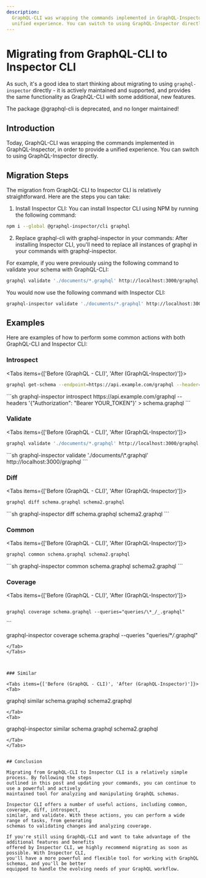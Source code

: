 ```yaml
---
description:
  GraphQL-CLI was wrapping the commands implemented in GraphQL-Inspector, in order to provide a
  unified experience. You can switch to using GraphQL-Inspector directly.
---
```



# Migrating from GraphQL-CLI to Inspector CLI

As such, it's a good idea to start thinking about migrating to using `graphql-inspector` directly -
it is actively maintained and supported, and provides the same functionality as GraphQL-CLI with
some additional, new features.

<Callout type="warning">The package @graphql-cli is deprecated, and no longer maintained!</Callout>

## Introduction

Today, GraphQL-CLI was wrapping the commands implemented in GraphQL-Inspector, in order to provide a
unified experience. You can switch to using GraphQL-Inspector directly.

## Migration Steps

The migration from GraphQL-CLI to Inspector CLI is relatively straightforward. Here are the steps
you can take:

1. Install Inspector CLI: You can install Inspector CLI using NPM by running the following command:

```sh npm2yarn
npm i --global @graphql-inspector/cli graphql
```

2. Replace graphql-cli with graphql-inspector in your commands: After installing Inspector CLI,
   you'll need to replace all instances of graphql in your commands with graphql-inspector.

For example, if you were previously using the following command to validate your schema with
GraphQL-CLI:

```sh
graphql validate './documents/*.graphql' http://localhost:3000/graphql
```

You would now use the following command with Inspector CLI:

```sh
graphql-inspector validate './documents/*.graphql' http://localhost:3000/graphql
```

## Examples

Here are examples of how to perform some common actions with both GraphQL-CLI and Inspector CLI:

### Introspect

<Tabs items={['Before (GraphQL - CLI)', 'After (GraphQL-Inspector)']}>
<Tab>
```sh
graphql get-schema --endpoint=https://api.example.com/graphql --header="Authorization: Bearer YOUR_TOKEN" > schema.graphql
```
</Tab>
<Tab>
```sh
graphql-inspector introspect https://api.example.com/graphql --headers '{"Authorization": "Bearer YOUR_TOKEN"}' > schema.graphql
```
</Tab>
</Tabs>

### Validate

<Tabs items={['Before (GraphQL - CLI)', 'After (GraphQL-Inspector)']}>
<Tab>
```sh
graphql validate './documents/*.graphql' http://localhost:3000/graphql
```
</Tab>
<Tab>
```sh
graphql-inspector validate './documents/\*.graphql' http://localhost:3000/graphql
```
</Tab>
</Tabs>

### Diff

<Tabs items={['Before (GraphQL - CLI)', 'After (GraphQL-Inspector)']}>
<Tab>
```sh
graphql diff schema.graphql schema2.graphql
```
</Tab>
<Tab>
```sh
graphql-inspector diff schema.graphql schema2.graphql
```
</Tab>
</Tabs>


### Common

<Tabs items={['Before (GraphQL - CLI)', 'After (GraphQL-Inspector)']}>
<Tab>
```sh
graphql common schema.graphql schema2.graphql
```
</Tab>
<Tab>
```sh
graphql-inspector common schema.graphql schema2.graphql
```
</Tab>
</Tabs>




### Coverage

<Tabs items={['Before (GraphQL - CLI)', 'After (GraphQL-Inspector)']}>
<Tab>
```

graphql coverage schema.graphql --queries="queries/\*_/_.graphql"

```
</Tab>
<Tab>
```

graphql-inspector coverage schema.graphql --queries "queries/\*_/_.graphql"

```
</Tab>
</Tabs>



### Similar

<Tabs items={['Before (GraphQL - CLI)', 'After (GraphQL-Inspector)']}>
<Tab>
```

graphql similar schema.graphql schema2.graphql

```
</Tab>
<Tab>
```

graphql-inspector similar schema.graphql schema2.graphql

```
</Tab>
</Tabs>


## Conclusion

Migrating from GraphQL-CLI to Inspector CLI is a relatively simple process. By following the steps
outlined in this post and updating your commands, you can continue to use a powerful and actively
maintained tool for analyzing and manipulating GraphQL schemas.

Inspector CLI offers a number of useful actions, including common, coverage, diff, introspect,
similar, and validate. With these actions, you can perform a wide range of tasks, from generating
schemas to validating changes and analyzing coverage.

If you're still using GraphQL-CLI and want to take advantage of the additional features and benefits
offered by Inspector CLI, we highly recommend migrating as soon as possible. With Inspector CLI,
you'll have a more powerful and flexible tool for working with GraphQL schemas, and you'll be better
equipped to handle the evolving needs of your GraphQL workflow.
```
